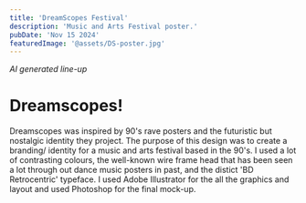 ```yaml
---
title: 'DreamScopes Festival'
description: 'Music and Arts Festival poster.'
pubDate: 'Nov 15 2024'
featuredImage: '@assets/DS-poster.jpg'
---
```



<ProjectImage path={image1} alt="DreamScopes"/>

<ProjectImage path={image2} alt="###"/>

*AI generated line-up*

<ProjectImage path={image3} alt="###"/>

<ProjectImage path={image4} alt="###"/>

<ProjectImage path={image5} alt="###"/>

**Dreamscopes!**
===============

Dreamscopes was inspired by 90's rave posters and the futuristic but nostalgic identity they project. The purpose of this design was to create a branding/ identity for a music and arts festival based in the 90's. I used a lot of contrasting colours, the well-known wire frame head that has been seen a lot through out dance music posters in past, and the distict 'BD Retrocentric' typeface. I used Adobe Illustrator for the all the graphics and layout and used Photoshop for the final mock-up.
